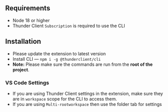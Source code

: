 

## Requirements
- Node 18 or higher
- Thunder Client `Subscription` is required to use the CLI

## Installation
- Please update the extension to latest version
- Install CLI — `npm i -g @thunderclient/cli`
- **Note:** Please make sure the commands are run from the **root of the project**.

### VS Code Settings
- If you are using Thunder Client settings in the extension, make sure they are in `workspace` scope for the CLI to access them.
- If you are using `Multi-rootworkspace` then use the folder tab for settings